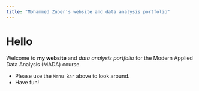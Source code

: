 ```yaml
---
title: "Mohammed Zuber's website and data analysis portfolio"
---
```


# Hello

Welcome to **my website** and *data analysis portfolio* for the Modern Applied Data Analysis (MADA) course.

-   Please use the `Menu Bar` above to look around.
-   Have fun!
